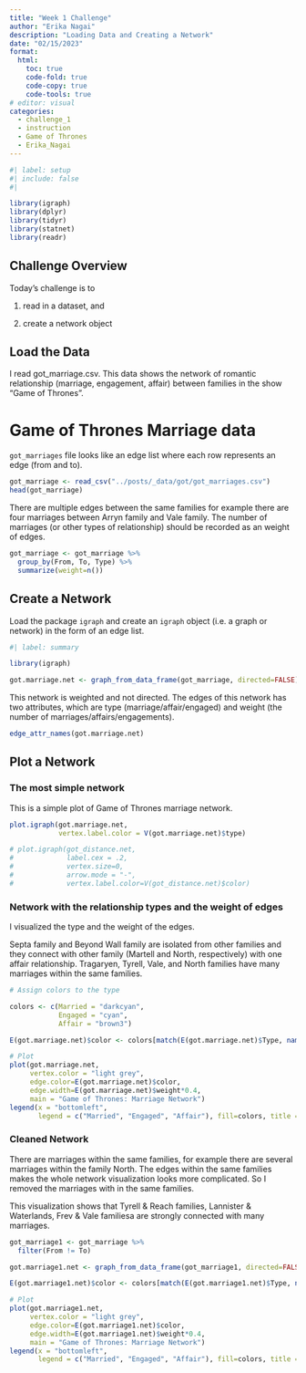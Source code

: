 ---
title: "Week 1 Challenge"
author: "Erika Nagai"
description: "Loading Data and Creating a Network"
date: "02/15/2023"
format:
  html:
    toc: true
    code-fold: true
    code-copy: true
    code-tools: true
# editor: visual
categories: 
  - challenge_1
  - instruction
  - Game of Thrones
  - Erika_Nagai
---



```{r}
#| label: setup
#| include: false
#| 
```




```{r}
library(igraph)
library(dplyr)
library(tidyr)
library(statnet)
library(readr)
```

## Challenge Overview

Today's challenge is to

1) read in a dataset, and

2) create a network object

## Load the Data

I read got_marriage.csv. This data shows the network of romantic relationship (marriage, engagement, affair) between families in the show "Game of Thrones".

# Game of Thrones Marriage data

`got_marriages` file looks like an edge list where each row represents an edge (from and to).

```{r}

got_marriage <- read_csv("../posts/_data/got/got_marriages.csv")
head(got_marriage)

```
There are multiple edges between the same families for example there are four marriages between Arryn family and Vale family. The number of marriages (or other types of relationship) should be recorded as an weight of edges.

```{r}
got_marriage <- got_marriage %>%
  group_by(From, To, Type) %>%
  summarize(weight=n())
```

## Create a Network

Load the package `igraph` and create an `igraph` object (i.e. a graph or network) in the form of an edge list. 


```{r}
#| label: summary

library(igraph)

got.marriage.net <- graph_from_data_frame(got_marriage, directed=FALSE) #marriage is a symmetrical relationship so it should be indirected
```

This network is weighted and not directed.
The edges of this network has two attributes, which are type (marriage/affair/engaged) and weight (the number of marriages/affairs/engagements).

```{r}
edge_attr_names(got.marriage.net)
```

## Plot a Network

### The most simple network

This is a simple plot of Game of Thrones marriage network.

```{r}
plot.igraph(got.marriage.net,
            vertex.label.color = V(got.marriage.net)$type)

# plot.igraph(got_distance.net, 
#             label.cex = .2,
#             vertex.size=0,
#             arrow.mode = "-",
#             vertex.label.color=V(got_distance.net)$color)
```
### Network with the relationship types and the weight of edges
I visualized the type and the weight of the edges.

Septa family and Beyond Wall family are isolated from other families and they connect with other family (Martell and North, respectively) with one affair relationship.
Tragaryen, Tyrell, Vale, and North families have many marriages within the same families. 


```{r}
# Assign colors to the type

colors <- c(Married = "darkcyan",
            Engaged = "cyan",
            Affair = "brown3")

E(got.marriage.net)$color <- colors[match(E(got.marriage.net)$Type, names(colors))]

# Plot
plot(got.marriage.net,
     vertex.color = "light grey",
     edge.color=E(got.marriage.net)$color,
     edge.width=E(got.marriage.net)$weight*0.4,
     main = "Game of Thrones: Marriage Network")
legend(x = "bottomleft",
       legend = c("Married", "Engaged", "Affair"), fill=colors, title = "Type of relationship")
```
### Cleaned Network 

There are marriages within the same families, for example there are several marriages within the family North. The edges within the same families makes the whole network visualization looks more complicated. So I removed the marriages with in the same families.

This visualization shows that Tyrell & Reach families, Lannister & Waterlands, Frev & Vale familiesa are strongly connected with many marriages.

```{r}
got_marriage1 <- got_marriage %>% 
  filter(From != To)

got.marriage1.net <- graph_from_data_frame(got_marriage1, directed=FALSE)

E(got.marriage1.net)$color <- colors[match(E(got.marriage1.net)$Type, names(colors))]

# Plot
plot(got.marriage1.net,
     vertex.color = "light grey",
     edge.color=E(got.marriage1.net)$color,
     edge.width=E(got.marriage1.net)$weight*0.4,
     main = "Game of Thrones: Marriage Network")
legend(x = "bottomleft",
       legend = c("Married", "Engaged", "Affair"), fill=colors, title = "Type of relationship")

```


